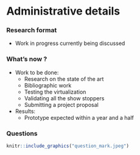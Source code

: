 # Administrative details

### Research format

* Work in progress currently being discussed

### What's now ?

* Work to be done:
  * Research on the state of the art
  * Bibliographic work
  * Testing the virtualization
  * Validating all the show stoppers
  * Submitting a project proposal
* Results:
  * Prototype expected within a year and a half

### Questions

```r
knitr::include_graphics("question_mark.jpeg")
```
